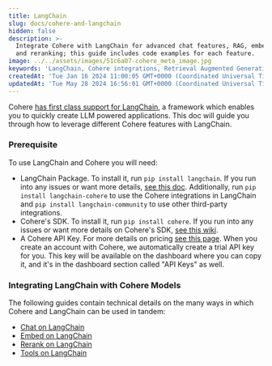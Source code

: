 ```yaml
---
title: LangChain
slug: docs/cohere-and-langchain
hidden: false
description: >-
  Integrate Cohere with LangChain for advanced chat features, RAG, embeddings,
  and reranking; this guide includes code examples for each feature.
image: ../../assets/images/51c6a07-cohere_meta_image.jpg
keywords: 'LangChain, Cohere integrations, Retrieval Augmented Generation'
createdAt: 'Tue Jan 16 2024 11:00:05 GMT+0000 (Coordinated Universal Time)'
updatedAt: 'Tue May 28 2024 16:56:01 GMT+0000 (Coordinated Universal Time)'
---
```

Cohere [has first class support for LangChain](https://python.langchain.com/docs/integrations/providers/cohere), a framework which enables you to quickly create LLM powered applications. This doc will guide you through how to leverage different Cohere features with LangChain. 

### Prerequisite

To use LangChain and Cohere you will need: 

- LangChain Package. To install it, run `pip install langchain`. If you run into any issues or want more details, [see this doc](https://python.langchain.com/docs/get_started/installation). Additionally, run `pip install langchain-cohere` to use the Cohere integrations in LangChain and `pip install langchain-community` to use other third-party integrations.
- Cohere's SDK. To install it, run `pip install cohere`. If you run into any issues or want more details on Cohere's SDK, [see this wiki](https://github.com/cohere-ai/cohere-python).
- A Cohere API Key. For more details on pricing [see this page](https://cohere.com/pricing). When you create an account with Cohere, we automatically create a trial API key for you. This key will be available on the dashboard where you can copy it, and it's in the dashboard section called "API Keys" as well.

### Integrating LangChain with Cohere Models

The following guides contain technical details on the many ways in which Cohere and LangChain can be used in tandem:

- [Chat on LangChain](/docs/chat-on-langchain)
- [Embed on LangChain](/docs/embed-on-langchain)
- [Rerank on LangChain](/docs/rerank-on-langchain)
- [Tools on LangChain](/docs/tools-on-langchain)

